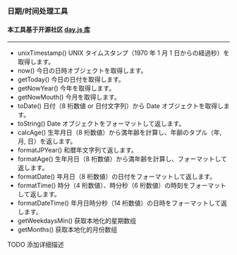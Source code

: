 
<Meta title="common/utils/timeUtils" />

### 日期/时间处理工具

#### 本工具基于开源社区 [day.js 库](https://dayjs.gitee.io/zh-CN/)

---

- unixTimestamp() UNIX タイムスタンプ（1970 年 1 月 1 日からの経過秒）を取得します。
- now() 今日の日時オブジェクトを取得します。
- getToday() 今日の日付を取得します。
- getNowYear() 今年を取得します。
- getNowMouth() 今月を取得します。
- toDate() 日付（8 桁数値 or 日付文字列）から Date オブジェクトを取得します。
- toString() Date オブジェクトをフォーマットして返します。
- calcAge() 生年月日（8 桁数値）から満年齢を計算し、年齢のタプル（年, 月, 日）を返します。
- formatJPYear() 和暦年文字列て返します。
- formatAge() 生年月日（8 桁数値）から満年齢を計算し、フォーマットして返します。
- formatDate() 年月日（8 桁数値）の日付をフォーマットして返します。
- formatTime() 時分（4 桁数値）、時分秒（6 桁数値）の時刻をフォーマットして返します。
- formatDateTime() 年月日時分秒（14 桁数値）の日時をフォーマットして返します。
- getWeekdaysMin() 获取本地化的星期数组
- getMonths() 获取本地化的月份数组

TODO 添加详细描述
